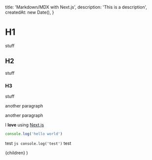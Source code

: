
  title: 'Markdown/MDX with Next.js',
  description: 'This is a description',
  createdAt: new Date(),
}

# H1

stuff

## H2

stuff

### H3

stuff

another paragraph

another paragraph

I **love** using [Next.js](https://nextjs.org/)

```js
console.log('hello world')
```

test `js console.log('test')` test

  <ArticleLayout meta={meta}>{children}</ArticleLayout>
)
